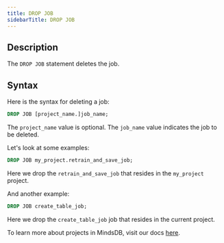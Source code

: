 ```yaml
---
title: DROP JOB
sidebarTitle: DROP JOB
---
```


## Description

The `DROP JOB` statement deletes the job.

## Syntax

Here is the syntax for deleting a job:

```sql
DROP JOB [project_name.]job_name;
```

The `project_name` value is optional. The `job_name` value indicates the job to be deleted.

Let's look at some examples:

```sql
DROP JOB my_project.retrain_and_save_job;
```

Here we drop the `retrain_and_save_job` that resides in the `my_project` project.

And another example:

```sql
DROP JOB create_table_job;
```

Here we drop the `create_table_job` job that resides in the current project.

To learn more about projects in MindsDB, visit our docs [here](/sql/project).
